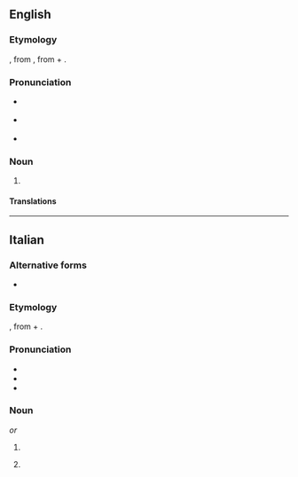 {{also|Malvasia}}

==English==

===Etymology===
{{bor|en|it|-}}, from {{der|en|grc|Μονεμβασία||{{w|Monemvasia}}|pos=a city on the Peloponnese}}, from {{m|grc|μόνος||one}} + {{m|grc|ἔμβασις||entering into|pos={{m|grc|ἐν|tr=-}} + {{m|grc|βάσις|tr=-}}}}.

===Pronunciation===
{{wikipedia}}
* {{a|UK}} {{IPA|/ˌmalvəˈsɪə/|lang=en}}
* {{a|US}} {{IPA|/ˌmælvəˈsi.ə/|/ˌmælvəˈzi.ə/|lang=en}}
* {{rhymes|ɪə|iːə|lang=en}}

===Noun===
{{en-noun|~}}

# {{def|A variety of [[grape]], originally from the region of the [[Aegean]], now used to make [[malmsey]] wine.}}

====Translations====
{{trans-top|grapevine used to make malmsey}}
{{trans-mid}}
{{trans-bottom}}

{{topics|en|Grapevines}}

----

==Italian==

===Alternative forms===
* {{alter|it|malvagia||archaic}}

===Etymology===
{{der|it|grc|Μονεμβασία||Monemvasia|pos=a city on the Peloponnese}}, from {{m|grc|μόνος||one}} + {{m|grc|ἔμβασις||entering into|pos={{m|grc|ἐν|tr=-}} + {{m|grc|βάσις|tr=-}}}}.

===Pronunciation===
{{wikipedia|lang=it}}
* {{IPA|/mal.vaˈzi.a/|[mälväˈziːä]|lang=it}}
* {{rhymes|ia|lang=it}}
* {{hyphenation|mal|va|sì|a|lang=it}}

===Noun===
{{it-noun|f}} ''or'' {{it-noun|m|-}}

# {{lb|it|usually|_|uncountable}} {{l|en|malvasia}} {{gloss|grapevine}}
# {{lb|it|usually|_|uncountable}} {{l|en|malmsey}} {{gloss|wine}}

{{topics|it|Grapevines|Wines}}